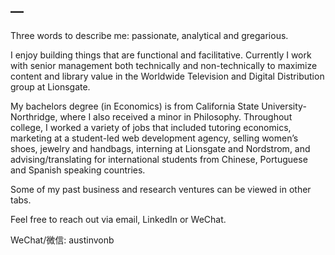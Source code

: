 ---
---

<link rel="stylesheet" href="styles.css" type="text/css">

Three words to describe me: passionate, analytical and gregarious.

I enjoy building things that are functional and facilitative. Currently I work with senior management both technically and non-technically to maximize content and library value in the Worldwide Television and Digital Distribution group at Lionsgate.

My bachelors degree (in Economics) is from California State University-Northridge, where I also received a minor in Philosophy. Throughout college, I worked a variety of jobs that included tutoring economics, marketing at a student-led web development agency, selling women's shoes, jewelry and handbags, interning at Lionsgate and Nordstrom, and advising/translating for international students from Chinese, Portuguese and Spanish speaking countries.

Some of my past business and research ventures can be viewed in other tabs.

Feel free to reach out via email, LinkedIn or WeChat.

WeChat/微信: austinvonb